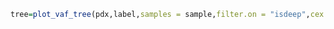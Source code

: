 <style>
  .superbigimage{
      overflow-x:scroll;
      white-space: nowrap;
  }

  .superbigimage img{
     max-width: none;
  }


</style>
<div class="superbigimage">
```r
tree=plot_vaf_tree(pdx,label,samples = sample,filter.on = "isdeep",cex.label = 0,mode="recap")
```
</div>